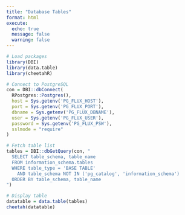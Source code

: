 ```yaml
---
title: "Database Tables"
format: html
execute:
  echo: true
  message: false
  warning: false
---
```


```r
# Load packages
library(DBI)
library(data.table)
library(cheetahR)

# Connect to PostgreSQL
con = DBI::dbConnect(
  RPostgres::Postgres(),
  host = Sys.getenv('PG_FLUX_HOST'),
  port = Sys.getenv('PG_FLUX_PORT'),
  dbname = Sys.getenv('PG_FLUX_DBNAME'),
  user = Sys.getenv('PG_FLUX_USER'),
  password = Sys.getenv('PG_FLUX_PSW'),
  sslmode = "require"
)

# Fetch table list
tables = DBI::dbGetQuery(con, "
  SELECT table_schema, table_name
  FROM information_schema.tables
  WHERE table_type = 'BASE TABLE'
    AND table_schema NOT IN ('pg_catalog', 'information_schema')
  ORDER BY table_schema, table_name
")

# Display table
datatable = data.table(tables)
cheetah(datatable)
```
